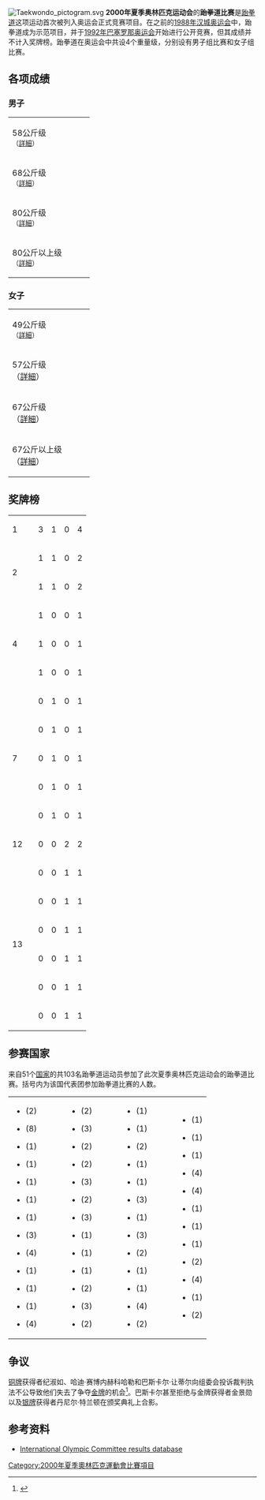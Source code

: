 [[File:Taekwondo_pictogram.svg|right]]
'''2000年夏季奥林匹克运动会'''的'''跆拳道比赛'''是[[跆拳道|跆拳道]]这项运动首次被列入奥运会正式竞赛项目。在之前的[[1988年汉城奥运会|1988年汉城奥运会]]中，跆拳道成为示范项目，并于[[1992年巴塞罗那奥运会|1992年巴塞罗那奥运会]]开始进行公开竞赛，但其成绩并不计入奖牌榜。跆拳道在奥运会中共设4个重量级，分别设有男子组比赛和女子组比赛。

==各项成绩==
===男子===
{| {{MedalistTable|type=项目}}
|-
| 58公斤级<br/><small>（[[2000年夏季奥林匹克运动会跆拳道比赛－男子58公斤级|詳細]]）</small>
|{{flagIOCmedalist|[[米哈伊尔·穆鲁索斯|米哈伊尔·穆鲁索斯]]|GRE|2000年夏季}}
|{{flagIOCmedalist|[[加布里尔·埃斯帕萨|加布里尔·埃斯帕萨]]|ESP|2000年夏季}}
|{{flagIOCmedalist|[[黄志雄|黄志雄]]|TPE|2000年夏季}}
|-
| 68公斤级<br/><small>（[[2000年夏季奥林匹克运动会跆拳道比赛－男子68公斤级|詳細]]）</small>
|{{flagIOCmedalist|[[史蒂文·洛佩斯|史蒂文·洛佩斯]]|USA|2000年夏季}}
|{{flagIOCmedalist|[[申准植|申准植]]|KOR|2000年夏季}}
|{{flagIOCmedalist|[[哈迪·赛博内赫科哈勒|哈迪·赛博内赫科哈勒]]|IRI|2000年夏季}} 
|-
| 80公斤级<br/><small>（[[2000年夏季奥林匹克运动会跆拳道比赛－男子80公斤级|詳細]]）</small>
|{{flagIOCmedalist|[[安吉尔·巴罗迪亚·马托斯·弗恩特斯|安吉尔·巴罗迪亚·马托斯·弗恩特斯]]|CUB|2000年夏季}}
|{{flagIOCmedalist|[[费萨尔·埃布努塔利布|费萨尔·埃布努塔利布]]|GER|2000年夏季}}
|{{flagIOCmedalist|[[维克托·曼努埃尔·埃斯特拉达·加里贝|维克托·曼努埃尔·埃斯特拉达·加里贝]]|MEX|2000年夏季}}
|-
| 80公斤以上级<br/><small>（[[2000年夏季奥林匹克运动会跆拳道比赛－男子80公斤以上级|詳細]]）</small>
|{{flagIOCmedalist|[[金景勋|金景勋]]|KOR|2000年夏季}}
|{{flagIOCmedalist|[[丹尼尔·特兰顿|丹尼尔·特兰顿]]|AUS|2000年年夏季}}
|{{flagIOCmedalist|[[帕斯卡尔·让蒂|帕斯卡尔·让蒂]]|FRA|2000年年夏季}}
|}

===女子===
{| {{MedalistTable|type=项目}}
|-
| 49公斤级<br/><small>（[[2000年夏季奥林匹克运动会跆拳道比赛－女子49公斤级|詳細]]）</small>
|{{flagIOCmedalist|[[劳伦·伯恩斯|劳伦·伯恩斯]]|AUS|2000年夏季}}
|{{flagIOCmedalist|[[乌尔比亚·梅伦德斯·罗德里格斯|乌尔比亚·梅伦德斯·罗德里格斯]]|CUB|2000年夏季}}
|{{flagIOCmedalist|[[纪淑如|纪淑如]]|TPE|2000年夏季}}
|-
| 57公斤级<br/>（[[2000年夏季奥林匹克运动会跆拳道比赛－女子57公斤级|詳細]]）</small>
|{{flagIOCmedalist|[[郑在恩|郑在恩]]|KOR|2000年夏季}}
|{{flagIOCmedalist|[[陈孝银|陈孝银]]|VIE|2000年夏季}}
|{{flagIOCmedalist|[[哈米德·比克钦|哈米德·比克钦]]|TUR|2000年夏季}}
|-
| 67公斤级<br/>（[[2000年夏季奥林匹克运动会跆拳道比赛－女子67公斤级|詳細]]）</small>
|{{flagIOCmedalist|[[李仙熙|李仙熙]]|KOR|2000年夏季}}
|{{flagIOCmedalist|[[特鲁德·贡德森|特鲁德·贡德森]]|NOR|2000年夏季}}
|{{flagIOCmedalist|[[冈本依子|冈本依子]]|JPN|2000年夏季}}
|-
| 67公斤以上级<br/>（[[2000年夏季奥林匹克运动会跆拳道比赛－女子67公斤以上级|詳細]]）</small>
|{{flagIOCmedalist|[[陈中|陈中]]|CHN|2000年夏季}}
|{{flagIOCmedalist|[[娜塔丽娅·伊瓦诺娃|娜塔丽娅·伊瓦诺娃]]|RUS|2000年夏季}}
|{{flagIOCmedalist|[[多米尼克·博斯哈特|多米尼克·博斯哈特]]|CAN|2000年夏季}}
|}

==奖牌榜==
{| {{RankedMedalTable}}
|-
| 1 ||align=left| {{flagIOCteam|KOR|2000年夏季}} || 3 || 1 || 0 || 4
|-
|rowspan=2| 2 ||align=left| {{flagIOCteam|AUS|2000年夏季}} || 1 || 1 || 0 || 2
|-
|align=left| {{flagIOCteam|CUB|2000年夏季}} || 1 || 1 || 0 || 2
|-
|rowspan=3| 4 ||align=left| {{flagIOCteam|CHN|2000年夏季}} || 1 || 0 || 0 || 1
|-
|align=left| {{flagIOCteam|GRE|2000年夏季}} || 1 || 0 || 0 || 1
|-
|align=left| {{flagIOCteam|USA|2000年夏季}} || 1 || 0 || 0 || 1
|-
|rowspan=5| 7 ||align=left| {{flagIOCteam|GER|2000年夏季}} || 0 || 1 || 0 || 1
|-
|align=left| {{flagIOCteam|NOR|2000年夏季}} || 0 || 1 || 0 || 1
|-
|align=left| {{flagIOCteam|RUS|2000年夏季}} || 0 || 1 || 0 || 1
|-
|align=left| {{flagIOCteam|ESP|2000年夏季}} || 0 || 1 || 0 || 1
|-
|align=left| {{flagIOCteam|VIE|2000年夏季}} || 0 || 1 || 0 || 1
|-
| 12 ||align=left| {{flagIOCteam|TPE|2000年夏季}} || 0 || 0 || 2 || 2
|-
|rowspan=6| 13 ||align=left| {{flagIOCteam|CAN|2000年夏季}} || 0 || 0 || 1 || 1
|-
|align=left| {{flagIOCteam|FRA|2000年夏季}} || 0 || 0 || 1 || 1
|-
|align=left| {{flagIOCteam|IRI|2000年夏季}} || 0 || 0 || 1 || 1
|-
|align=left| {{flagIOCteam|JPN|2000年夏季}} || 0 || 0 || 1 || 1
|-
|align=left| {{flagIOCteam|MEX|2000年夏季}} || 0 || 0 || 1 || 1
|-
|align=left| {{flagIOCteam|TUR|2000年夏季}} || 0 || 0 || 1 || 1
|}

==参赛国家==
来自51个[[国家|国家]]的共103名跆拳道运动员参加了此次夏季奥林匹克运动会的跆拳道比赛。括号内为该国代表团参加跆拳道比赛的人数。
{|
|valign=top|
*{{flagIOC|ARG|2000年夏季}}(2)
*{{flagIOC|AUS|2000年夏季}}(8)
*{{flagIOC|AUT|2000年夏季}}(1)
*{{flagIOC|BEN|2000年夏季}}(1)
*{{flagIOC|BRA|2000年夏季}}(1)
*{{flagIOC|CAN|2000年夏季}}(1)
*{{flagIOC|CHI|2000年夏季}}(1)
*{{flagIOC|CHN|2000年夏季}}(3)
*{{flagIOC|TPE|2000年夏季}}(4)
*{{flagIOC|COL|2000年夏季}}(1)
*{{flagIOC|CIV|2000年夏季}}(1)
*{{flagIOC|CRO|2000年夏季}}(1)
*{{flagIOC|CUB|2000年夏季}}(4)
|width=30|
|valign=top|
*{{flagIOC|DEN|2000年夏季}}(2)
*{{flagIOC|EGY|2000年夏季}}(3)
*{{flagIOC|FIN|2000年夏季}}(2)
*{{flagIOC|FRA|2000年夏季}}(2)
*{{flagIOC|GER|2000年夏季}}(3)
*{{flagIOC|GBR|2000年夏季}}(2)
*{{flagIOC|GRE|2000年夏季}}(3)
*{{flagIOC|GUA|2000年夏季}}(1)
*{{flagIOC|HUN|2000年夏季}}(1)
*{{flagIOC|INA|2000年夏季}}(1)
*{{flagIOC|IRI|2000年夏季}}(2)
*{{flagIOC|ITA|2000年夏季}}(3)
*{{flagIOC|JPN|2000年夏季}}(2)
|width=30|
|valign=top|
*{{flagIOC|JOR|2000年夏季}}(1)
*{{flagIOC|KUW|2000年夏季}}(1)
*{{flagIOC|LES|2000年夏季}}(2)
*{{flagIOC|LBA|2000年夏季}}(1)
*{{flagIOC|MAS|2000年夏季}}(1)
*{{flagIOC|MEX|2000年夏季}}(3)
*{{flagIOC|MON|2000年夏季}}(1)
*{{flagIOC|MAR|2000年夏季}}(3)
*{{flagIOC|NED|2000年夏季}}(2)
*{{flagIOC|NCA|2000年夏季}}(1)
*{{flagIOC|NOR|2000年夏季}}(1)
*{{flagIOC|PHI|2000年夏季}}(4)
*{{flagIOC|RUS|2000年夏季}}(2)
|width=30|
|valign=top|
*{{flagIOC|KSA|2000年夏季}}(1)
*{{flagIOC|SLO|2000年夏季}}(1)
*{{flagIOC|RSA|2000年夏季}}(1)
*{{flagIOC|KOR|2000年夏季}}(4)
*{{flagIOC|ESP|2000年夏季}}(4)
*{{flagIOC|SWZ|2000年夏季}}(1)
*{{flagIOC|SWE|2000年夏季}}(1)
*{{flagIOC|TRI|2000年夏季}}(1)
*{{flagIOC|TUR|2000年夏季}}(2)
*{{flagIOC|USA|2000年夏季}}(4)
*{{flagIOC|VEN|2000年夏季}}(1)
*{{flagIOC|VIE|2000年夏季}}(2)
|}

==争议==
[[铜牌|铜牌]]获得者纪淑如、哈迪·赛博内赫科哈勒和巴斯卡尔·让蒂尔向组委会投诉裁判执法不公导致他们失去了争夺[[金牌|金牌]]的机会<ref>{{Cite web |url=http://www.abc.net.au/olympics/2000/TAEKWONDO/news/2000/09/item20000930195553_1.htm |title=Rio Olympics 2016 (Australian Broadcasting Corporation)<!-- 机器人生成的标题 --> |accessdate=2010-07-08 |archive-date=2010-04-09 |archive-url=https://web.archive.org/web/20100409081504/http://www.abc.net.au/olympics/2000/TAEKWONDO/news/2000/09/item20000930195553_1.htm |dead-url=no }}</ref>。巴斯卡尔甚至拒绝与金牌获得者金景勋以及[[银牌|银牌]]获得者丹尼尔·特兰顿在颁奖典礼上合影。

==参考资料==
{{reflist}}
*[http://www.olympic.org/uk/athletes/results/search_r_uk.asp International Olympic Committee results database]{{Wayback|url=http://www.olympic.org/uk/athletes/results/search_r_uk.asp |date=20060720111556 }}

{{2000年夏季奥林匹克运动会比赛项目}}
{{奥林匹克运动会跆拳道比赛}}

[[Category:2000年夏季奧林匹克運動會比賽項目|Category:2000年夏季奧林匹克運動會比賽項目]]